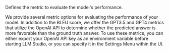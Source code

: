 Defines the metric to evaluate the model's performance. 

We provide several metric options for evaluating the performance of your model.
In addition to the BLEU score, we offer the GPT3.5 and GPT4 metrics that utilize the OpenAI API to determine whether
the predicted answer is more favorable than the ground truth answer.
To use these metrics, you can either export your OpenAI API key as an environment variable before starting LLM Studio,
or you can specify it in the Settings Menu within the UI.